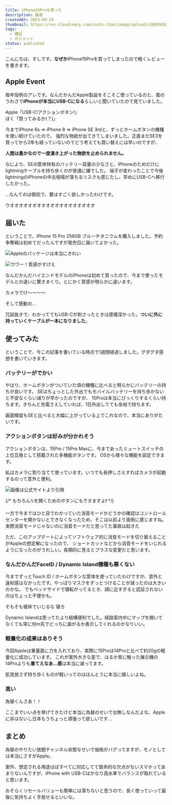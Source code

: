 ```yaml
---
title: iPhone15Proを買った
description: 破産
createdAt: 2023-09-29
thumbnail: https://res.cloudinary.com/sushi-chan/image/upload/v1695926369/iphone-15pro/E73A0C56-5CE1-402D-91AE-6D91A3178CC2_1_105_c_hwaxoc.jpg
tags:
  - 雑記
  - ガジェット
status: published
---
```



こんにちは、すしです。**なぜか**iPhone15Proを買ってしまったので軽くレビューを書きます。

## Apple Event

毎年恒例のアレです。なんだかんだApple製品をそこそこ使っているのと、風のうわさで**iPhoneが本当にUSB-Cになる**らしいと聞いていたので見ていました。

<TextCard caption="終わりの始まり">
  Apple「USB-C!アクションボタン!」
  <br />
  ぼく「買ってみるか(？)」
</TextCard>

<TweetCard id="1701657488582664373" />

今までiPhone 6s => iPhone 8 => iPhone SE 3rdと、ずっとホームボタンの機種を使い続けていたので、
強烈な物欲が出てきてしまいました。正直まだSE3を買ってから2年も経っていないのでどう考えても買い替えには早いのですが、

<TextCard>**人間は愚かなので一度湧き上がった物欲を止められません。**</TextCard>

なにより、SEの筐体特有のバッテリー容量の少なさと、iPhoneのためだけにlightningケーブルを持ち歩くのが普通に嫌でした。
端子が変わったことで今後lightningのiPhoneの中古相場が落ちるリスクも感じたし、早めにUSB-Cへ移行したかった。

<TweetCard id="1701662917840835018" />

<TweetCard id="1701738237864394807" />

<span className="text-3xl">
  ...なんてのは御託で、要はすごく欲しかったわけです。
</span>

<TextCard>ウオオオオオオオオオオオオオオオオオオオ</TextCard>

<TweetCard id="1702657573772841028" caption="第三部 完" />

## 届いた

ということで、iPhone 15 Pro 256GB ブルーチタニウムを購入しました。予約争奪戦は初めてだったんですが発売日に届いてよかった。

![Appleのパッケージは本当にきれい](https://res.cloudinary.com/sushi-chan/image/upload/v1695926369/iphone-15pro/E73A0C56-5CE1-402D-91AE-6D91A3178CC2_1_105_c_hwaxoc.jpg)

![ウワー！質感がすげえ](https://res.cloudinary.com/sushi-chan/image/upload/v1695927959/iphone-15pro/FB5B4AAF-A9A9-400E-87AA-75F53FB0221B_1_105_c_np4lbj.jpg)

なんだかんだハイエンドモデルのiPhoneは初めて買ったので、今まで使ったモデルとの違いに驚きまくり。とにかく質感が明らかに違います。

<span className="text-3xl">カメラでけ〜〜〜〜</span>

そして感動の...

<TweetCard id="1705025588095000804" />

冗談抜きで、わかっててもUSB-Cが刺さったときは感慨深かった。**ついに外に持っていくケーブルが一本になりました**。

## 使ってみた

ということで、今この記事を書いている時点で1週間経過しました。グダグダ感想を書いていきます。

### バッテリーがでかい

やはり、ホームボタンがついていた頃の機種に比べると明らかにバッテリーの持ちが良いです。
SEはちょっとした外出でもモバイルバッテリーを持ち歩かないと不安なくらい減りが早かったのですが、
15Proは本当にびっくりするくらい持ちます。きちんと充電さえしていれば、1日外出してても余裕で持ちます。

画面輝度もSEと比べると大幅に上がっている上でこれなので、本当にありがたいです。

### アクションボタンは好みが分かれそう

アクションボタンは、15Pro / 15Pro Maxに、今まであったミュートスイッチの上位互換として搭載された多機能ボタンです。
OSから様々な機能を設定できます。

私はカメラに割り当てて使っています。いつでも長押しさえすればカメラが起動するのって意外と便利。

![画像は公式サイトより引用](https://res.cloudinary.com/sushi-chan/image/upload/v1695928623/iphone-15pro/%E3%82%B9%E3%82%AF%E3%83%AA%E3%83%BC%E3%83%B3%E3%82%B7%E3%83%A7%E3%83%83%E3%83%88_2023-09-29_4.16.44_p4qzn6.png)

<UrlCard url="https://www.apple.com/jp/iphone-15-pro/" />

{/* <TextCard caption="任意のショートカットを実行できるため">
  もちろん𝕏を開くためのボタンにもできますよ❗
</TextCard> */}

一方で今まではひと目でわかっていた消音モードかどうかの確認はコントロールセンターを開かないとできなくなったため、そこは以前より面倒に感じますね。
実際消音モードじゃないのに消音モードだと思ってた事故は起きた

ただ、このアップデートによってソフトウェア的に消音モードを切り替えることがAppleの想定解になったので、
ショートカットなどから消音モードをいじれるようになったのがうれしい。長期的に見るとプラスな変更だと思います。

### なんだかんだFaceID / Dynamic Island機種も悪くない

今までずっとTouch ID / ホームボタンな筐体を使っていたわけですが、意外と違和感はなかったです。やっぱりマスクをずっとつけることが減ったのは大きいのかな。
でもベッドサイドで寝転がってるとき、顔に近すぎると認証されないのはちょっと不便かも。

<span className="text-3xl">そもそも寝床でいじるな 寝ろ</span>

Dynamic Islandは思ってたより結構便利でした。経路案内中にマップを開いてなくても常に何m先でどっちに曲がるか表示してくれるのかなりいい。

<TweetCard id="1705166030077911236" caption="経路案内中にツイートするな" />

### 軽量化の成果はありそう

今回Appleは重量面に力を入れており、実際に15Proは14Proと比べて約20gの軽量化に成功しています。
これが案外大きな差で、はるか昔に触った展示機の14Proよりも**重てえなあ...感**は本当に減ってます。

肌見放さず持ち歩くものが軽いってのはほんとうに本当に嬉しいよね。

### 高い

<span className="text-3xl">為替くんさあ！！</span>

ここまでいい点を挙げてきたけど本当に為替のせいで台無しなんだよな、Appleに非はないし日本もうちょっと頑張って欲しいです...

## まとめ

為替のやりたい放題チャンネル状態なせいで価格がバグってますが、モノとしては本当にさすがApple。

案外、想定される用途ほぼすべてに対応してて致命的な欠点がないスマホってあまりないんですが、iPhone with USB-Cはかなり高水準でバランスが取れていると思います。

おそらくリセールバリューも簡単には落ちないと思うので、長く使っていって最後に気持ちよく手放せるといいな。
